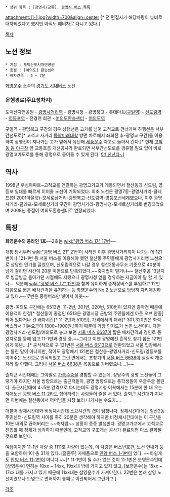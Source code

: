  * 상위 항목 : [광명시/교통], [[광명시 버스 목록]]

attachment:11-1.jpg?width=700&align=center
[* 전 편집자가 해당차량이 뉴비로 대차되었다고 했지만 아직도 예비차로 다니고 있다.]

[[목차]]

== 노선 정보 ==
 * 기점 : 도덕산도시자연공원
 * 종점 : [여의도] 환승센터
 * 배차간격 : 4 ~ 7분

[[화영운수]] 소속의 [[경기도 시내버스]] 노선.

=== 운행경로(주요정차지) ===
도덕산자연공원 - [[광명사거리역]] - 광명시청 - 광명북고 - 롯데마트([[구일역]]) - [[신도림역]] - [[영등포역]] - 전경련 회관 - [[여의도]]환승센터 - [[여의도역]]

구일역 - 광명북고 구간의 경우 상행선은 고가를 넘어 고척교로 건너가며 하행선은 서부간선도로[* 고척교 사거리 [[동양미래대학]] 방면 차로에서 좌회전 후-광명교 구간]를 이용하여 상행선이 지나가는 고가 밑에서 유턴해 [[세풍운수]] 차고로 돌아서 간다.[* 현재 [[고척동 돔 야구장]] 앞 교통흐름 개선공사가 완료되면 서부간선도로를 경유할 필요 없이 바로 광명고가도로를 통해 광명으로 들어올 수 있게 된다. [[야! 신난다~]]]

== 역사 ==
1998년 우성아파트~고척교를 연결하는 광명고가교가 개통되면서 철산동과 신도림, 영등포 일대를 빠르게 이어줄 노선이 기획되었다. 최초 노선은 광명7동-광명사거리-클레프(현 2001아울렛)-모세로삼거리-광명북고-신도림역-영등포신세계였으나, 이후 광명사거리-클레프-모세로삼거리 구간이 광명사거리-광명시청-모세로삼거리로 변경되었으며 2008년 종점이 여의도환승센터로 연장되었다.

== 특징 ==
'''화영운수의 콩라인 1호'''~~2호는 [[wiki:"광명 버스 17" 17번]]~~

개통 당시부터 [[wiki:"광명 버스 21" 21번]]이 사라진 이후 광명사거리까지 나가는 데 121번이나 121-1번 등 서울 버스를 이용해야 했던 철산동 주민들에게 광명사거리행 노선으로 상당한 인기를 끌었으며, 신도림역으로 나갈 경우 철산2동사무소 기준으로 40분이 넘게 걸리던 시간이 20분 미만으로 단축되었다.~~축지법이 별거냐~~ 철산주공 13단지로 빙글빙글 돌아가던 시절에도 저랬으니 광명시청 앞을 경유하는 지금이야 말 할 게 있나.... 덕분에 [[wiki:"광명 버스 12" 12번]]과 함께 유이하게 중저상버스를 투입하고 12번 다음으로 짧은 배차간격을 유지하는 등 화영운수의 No.2 노선으로 당당히 자리매김하고 있다.~~17번은 중형버스만 넣어서 아웃~~

광명-여의도 구간에는 6513번, 11-2번, 301번, 320번, 510번이 있지만 종착점 때문에 이용객이 한정[* 철산동이 종점인 6513은 광명시장 근방의 주민들에겐 아웃 오브 안중]되어 있다거나 긴 배차시간[* 11-2번과 510번], 가격에서의 패배[* 301,320번은 좌석버스라서 기본요금이 1800~1900원.]하기 때문에 가장 인지도가 높은 노선이다. 다만 광명사거리-신도림/여의도로 놓고 보면 [[서울 버스 6637]]이 짧은 배차간격과 경인로 중앙차로를 등에 업고 11-1번과 경쟁 중.~~그리고 이젠 광명에선 흔적도 찾기 힘든 121번에게 묵념....[* 공식적으로 구 121번은 [[서울 버스 6513]]으로 전환되었고 서울 입장에서는 틀린 말이 아니지만, 적어도 광명에서 121번은 철산동-광명사거리-신도림/영등포를 이어주는 노선으로 인식되었고 그런 면에서는 초창기의 [[서울 버스 6638]]이 실질적 계승자라 할 만했다. 그러나 [[서울 버스 6638]]은 목동으로 가버렸으니....]~~

출퇴근 시간대에는 그야말로 [[가축수송]]을 경험할 수 있는데, 상당수의 광명 노선들이 그렇기야 하지만 서울 방향으로는 출근객들이, 광명 방향으로는 통학생들이 우글우글 몰린다. 출근시간대에 4~5분 간격으로 다니는데도 광명시청 이북에서는 15분에 한 대 오는 자매노선 [[광명 버스 11-2]]라도 잡아타려는 사람들이 줄을 서 있다. 출퇴근 시간대가 지나면 이번에는 철산동에서 어머님들 시장 보러 나가시는 수요가....

더불어 정체시간대와 비정체시간대 소요시간의 갭이 엄청나다. 정체시간대에는 철산2동 주민센터-신도림역 사이를 족히 20분은 생각해야 하지만 비정체시간대에는 이 구간을 10분 내외로 끊어버리는 ~~축지법~~ 상황이 종종 발생한다. 광명고가교에서 고척교로 진입할 때 정체가 심각하기 때문인데, 고척교의 구조개선 공사가 완료되면 다소 완화될 것으로 보인다.

여담이지만 11-1번 차량 중 1111호 차량이 있는데, 이 차량은 버스번호판, 노선 안내기 등을 포함하여 1이 총 31개 있다. [흠좀무] 자매품으로 [[안양 버스 1-1]]번이 있다. ~~아쉽게도 [[안양 버스 11-1]]번이 아니다.~~[* 11-1번이 될 수가 없는 것이 11-1번은 보영운수인데 [삼영운수] 면허는 10xx ~ 14xx, 19xx대 밖에 가지고 있지 않고, [보영운수]는 15xx ~ 17xx 대를 가지고 있기 때문에 11xx대는 삼영운수가 가져야한다. 22번은 본래 삼영 노선이였으나 보영으로 면허까지 통째로 이관되어서 그런거고.]

[[각주]]
